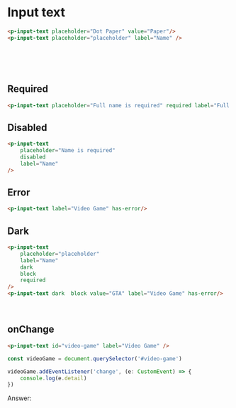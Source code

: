 
<Meta title="Input/Text/Demo" />

# Input text

```html
<p-input-text placeholder="Dot Paper" value="Paper"/>
<p-input-text placeholder="placeholder" label="Name" />
```

<p-input-text placeholder="Dot Paper" value="Paper"/>
<br />
<p-input-text placeholder="placeholder" label="Name" />
<br />
<br />

## Required

```html
<p-input-text placeholder="Full name is required" required label="Full name" />
```

<p-input-text placeholder="Full name is required" required label="Full name" />

## Disabled

```html
<p-input-text 
    placeholder="Name is required" 
    disabled 
    label="Name" 
/>
```

<p-input-text placeholder="Name is required" disabled label="Name" />

## Error

```html
<p-input-text label="Video Game" has-error/>
```

<p-input-text label="Video Game" has-error/>

## Dark

```html
<p-input-text 
    placeholder="placeholder" 
    label="Name" 
    dark
    block
    required
/>
<p-input-text dark  block value="GTA" label="Video Game" has-error/>
```

<div style={{padding: '10px', boxSizing: "border-box", width: "100%", background: "#41403e"}}>
    <p-input-text 
        placeholder="placeholder" 
        label="Name" 
        dark
        block
        required
    />
    <br />
    <p-input-text dark  block value="GTA" label="Video Game" has-error/>
</div>

## onChange

```html
<p-input-text id="video-game" label="Video Game" />
```

```javascript
const videoGame = document.querySelector('#video-game')

videoGame.addEventListener('change', (e: CustomEvent) => {
    console.log(e.detail)
})
```

<p-input-text id="video-game" label="Video Game" />

Answer: <span id="video-game-answer"></span>
